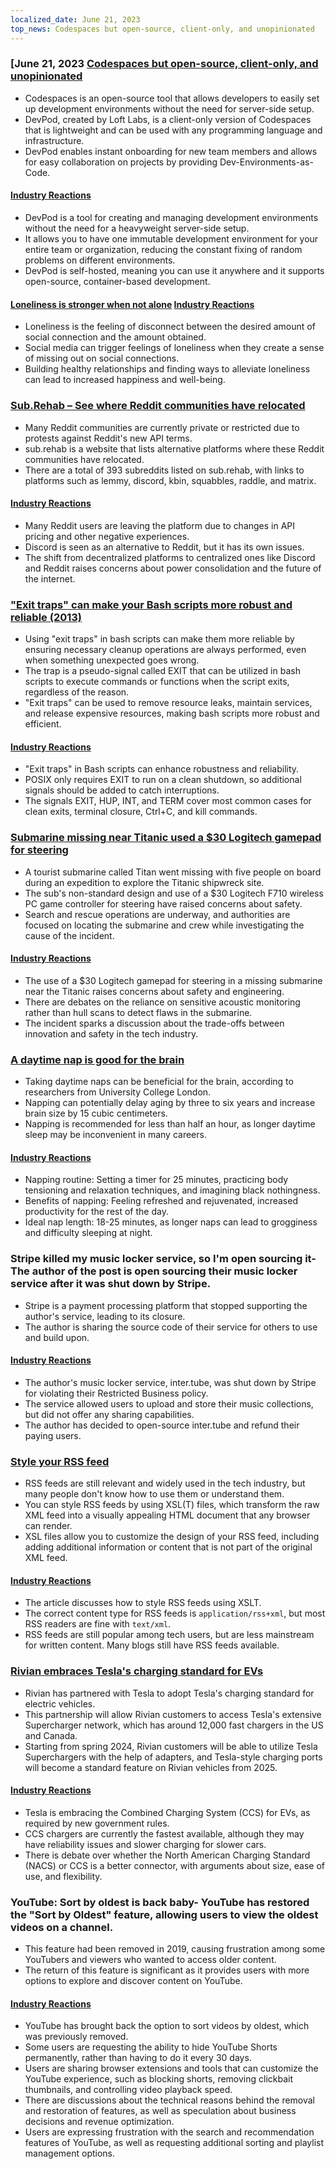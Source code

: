 ```yaml
---
localized_date: June 21, 2023
top_news: Codespaces but open-source, client-only, and unopinionated
---
```




<CallToAction />

<Steps>

### [June 21, 2023 [Codespaces but open-source, client-only, and unopinionated](https://devpod.sh/)

- Codespaces is an open-source tool that allows developers to easily set up development environments without the need for server-side setup.
- DevPod, created by Loft Labs, is a client-only version of Codespaces that is lightweight and can be used with any programming language and infrastructure.
- DevPod enables instant onboarding for new team members and allows for easy collaboration on projects by providing Dev-Environments-as-Code.

#### [Industry Reactions](http://news.ycombinator.com/item?id=36407477)

- DevPod is a tool for creating and managing development environments without the need for a heavyweight server-side setup.
- It allows you to have one immutable development environment for your entire team or organization, reducing the constant fixing of random problems on different environments.
- DevPod is self-hosted, meaning you can use it anywhere and it supports open-source, container-based development.

#### [Loneliness is stronger when not alone](https://pubmed.ncbi.nlm.nih.gov/37293324/) [Industry Reactions](http://news.ycombinator.com/item?id=36403280)

- Loneliness is the feeling of disconnect between the desired amount of social connection and the amount obtained.
- Social media can trigger feelings of loneliness when they create a sense of missing out on social connections.
- Building healthy relationships and finding ways to alleviate loneliness can lead to increased happiness and well-being.

### [Sub.Rehab – See where Reddit communities have relocated](https://sub.rehab/)

- Many Reddit communities are currently private or restricted due to protests against Reddit's new API terms.
- sub.rehab is a website that lists alternative platforms where these Reddit communities have relocated.
- There are a total of 393 subreddits listed on sub.rehab, with links to platforms such as lemmy, discord, kbin, squabbles, raddle, and matrix.

#### [Industry Reactions](http://news.ycombinator.com/item?id=36401999)

- Many Reddit users are leaving the platform due to changes in API pricing and other negative experiences.
- Discord is seen as an alternative to Reddit, but it has its own issues.
- The shift from decentralized platforms to centralized ones like Discord and Reddit raises concerns about power consolidation and the future of the internet.

### ["Exit traps" can make your Bash scripts more robust and reliable (2013)](http://redsymbol.net/articles/bash-exit-traps/)

- Using "exit traps" in bash scripts can make them more reliable by ensuring necessary cleanup operations are always performed, even when something unexpected goes wrong.
- The trap is a pseudo-signal called EXIT that can be utilized in bash scripts to execute commands or functions when the script exits, regardless of the reason.
- "Exit traps" can be used to remove resource leaks, maintain services, and release expensive resources, making bash scripts more robust and efficient.

#### [Industry Reactions](http://news.ycombinator.com/item?id=36400465)

- "Exit traps" in Bash scripts can enhance robustness and reliability.
- POSIX only requires EXIT to run on a clean shutdown, so additional signals should be added to catch interruptions.
- The signals EXIT, HUP, INT, and TERM cover most common cases for clean exits, terminal closure, Ctrl+C, and kill commands.

### [Submarine missing near Titanic used a $30 Logitech gamepad for steering](https://arstechnica.com/gaming/2023/06/submarine-missing-near-titanic-used-a-30-logitech-gamepad-for-steering/)

- A tourist submarine called Titan went missing with five people on board during an expedition to explore the Titanic shipwreck site.
- The sub's non-standard design and use of a $30 Logitech F710 wireless PC game controller for steering have raised concerns about safety.
- Search and rescue operations are underway, and authorities are focused on locating the submarine and crew while investigating the cause of the incident.

#### [Industry Reactions](http://news.ycombinator.com/item?id=36407781)

- The use of a $30 Logitech gamepad for steering in a missing submarine near the Titanic raises concerns about safety and engineering.
- There are debates on the reliance on sensitive acoustic monitoring rather than hull scans to detect flaws in the submarine.
- The incident sparks a discussion about the trade-offs between innovation and safety in the tech industry.

### [A daytime nap is good for the brain](https://www.bbc.com/news/health-65950168)

- Taking daytime naps can be beneficial for the brain, according to researchers from University College London.
- Napping can potentially delay aging by three to six years and increase brain size by 15 cubic centimeters.
- Napping is recommended for less than half an hour, as longer daytime sleep may be inconvenient in many careers.

#### [Industry Reactions](http://news.ycombinator.com/item?id=36399503)

- Napping routine: Setting a timer for 25 minutes, practicing body tensioning and relaxation techniques, and imagining black nothingness.
- Benefits of napping: Feeling refreshed and rejuvenated, increased productivity for the rest of the day.
- Ideal nap length: 18-25 minutes, as longer naps can lead to grogginess and difficulty sleeping at night.

### Stripe killed my music locker service, so I'm open sourcing it- The author of the post is open sourcing their music locker service after it was shut down by Stripe.

- Stripe is a payment processing platform that stopped supporting the author's service, leading to its closure.
- The author is sharing the source code of their service for others to use and build upon.

#### [Industry Reactions](http://news.ycombinator.com/item?id=36403607)

- The author's music locker service, inter.tube, was shut down by Stripe for violating their Restricted Business policy.
- The service allowed users to upload and store their music collections, but did not offer any sharing capabilities.
- The author has decided to open-source inter.tube and refund their paying users.

### [Style your RSS feed](https://darekkay.com/blog/rss-styling/)

- RSS feeds are still relevant and widely used in the tech industry, but many people don't know how to use them or understand them.
- You can style RSS feeds by using XSL(T) files, which transform the raw XML feed into a visually appealing HTML document that any browser can render.
- XSL files allow you to customize the design of your RSS feed, including adding additional information or content that is not part of the original XML feed.

#### [Industry Reactions](http://news.ycombinator.com/item?id=36401854)

- The article discusses how to style RSS feeds using XSLT.
- The correct content type for RSS feeds is `application/rss+xml`, but most RSS readers are fine with `text/xml`.
- RSS feeds are still popular among tech users, but are less mainstream for written content. Many blogs still have RSS feeds available.

### [Rivian embraces Tesla's charging standard for EVs](https://ev-edition.com/2023/06/rivian-joins-forces-with-tesla-embracing-their-charging-standard-for-electric-vehicles/)

- Rivian has partnered with Tesla to adopt Tesla's charging standard for electric vehicles.
- This partnership will allow Rivian customers to access Tesla's extensive Supercharger network, which has around 12,000 fast chargers in the US and Canada.
- Starting from spring 2024, Rivian customers will be able to utilize Tesla Superchargers with the help of adapters, and Tesla-style charging ports will become a standard feature on Rivian vehicles from 2025.

#### [Industry Reactions](http://news.ycombinator.com/item?id=36403494)

- Tesla is embracing the Combined Charging System (CCS) for EVs, as required by new government rules.
- CCS chargers are currently the fastest available, although they may have reliability issues and slower charging for slower cars.
- There is debate over whether the North American Charging Standard (NACS) or CCS is a better connector, with arguments about size, ease of use, and flexibility.

### YouTube: Sort by oldest is back baby- YouTube has restored the "Sort by Oldest" feature, allowing users to view the oldest videos on a channel.

- This feature had been removed in 2019, causing frustration among some YouTubers and viewers who wanted to access older content.
- The return of this feature is significant as it provides users with more options to explore and discover content on YouTube.

#### [Industry Reactions](http://news.ycombinator.com/item?id=36410777)

- YouTube has brought back the option to sort videos by oldest, which was previously removed.
- Some users are requesting the ability to hide YouTube Shorts permanently, rather than having to do it every 30 days.
- Users are sharing browser extensions and tools that can customize the YouTube experience, such as blocking shorts, removing clickbait thumbnails, and controlling video playback speed.
- There are discussions about the technical reasons behind the removal and restoration of features, as well as speculation about business decisions and revenue optimization.
- Users are expressing frustration with the search and recommendation features of YouTube, as well as requesting additional sorting and playlist management options.

</Steps>
